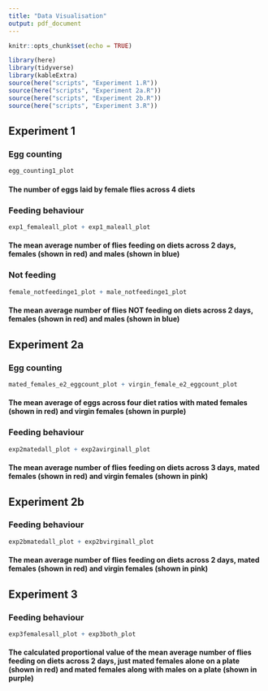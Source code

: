 ```yaml
---
title: "Data Visualisation"
output: pdf_document
---
```


```r
knitr::opts_chunk$set(echo = TRUE)
```
 


```r
library(here)
library(tidyverse)
library(kableExtra)
source(here("scripts", "Experiment 1.R"))
source(here("scripts", "Experiment 2a.R"))
source(here("scripts", "Experiment 2b.R"))
source(here("scripts", "Experiment 3.R"))
```



## Experiment 1

### Egg counting 

```r

egg_counting1_plot 

```

#### The number of eggs laid by female flies across 4 diets

### Feeding behaviour 

```r

exp1_femaleall_plot + exp1_maleall_plot

```

#### The mean average number of flies feeding on diets across 2 days, females (shown in red) and males (shown in blue)

### Not feeding 

```r

female_notfeedinge1_plot + male_notfeedinge1_plot

```

#### The mean average number of flies NOT feeding on diets across 2 days, females (shown in red) and males (shown in blue)


## Experiment 2a

### Egg counting 

```r

mated_females_e2_eggcount_plot + virgin_female_e2_eggcount_plot

```

#### The mean average of eggs across four diet ratios with mated females (shown in red) and virgin females (shown in purple)


### Feeding behaviour 

```r

exp2matedall_plot + exp2avirginall_plot

```

#### The mean average number of flies feeding on diets across 3 days, mated females (shown in red) and virgin females (shown in pink)


## Experiment 2b

### Feeding behaviour 

```r

exp2bmatedall_plot + exp2bvirginall_plot

```

#### The mean average number of flies feeding on diets across 2 days, mated females (shown in red) and virgin females (shown in pink)

## Experiment 3

### Feeding behaviour 

```r

exp3femalesall_plot + exp3both_plot

```

#### The calculated proportional value of the mean average number of flies feeding on diets across 2 days, just mated females alone on a plate (shown in red) and mated females along with males on a plate (shown in purple)
